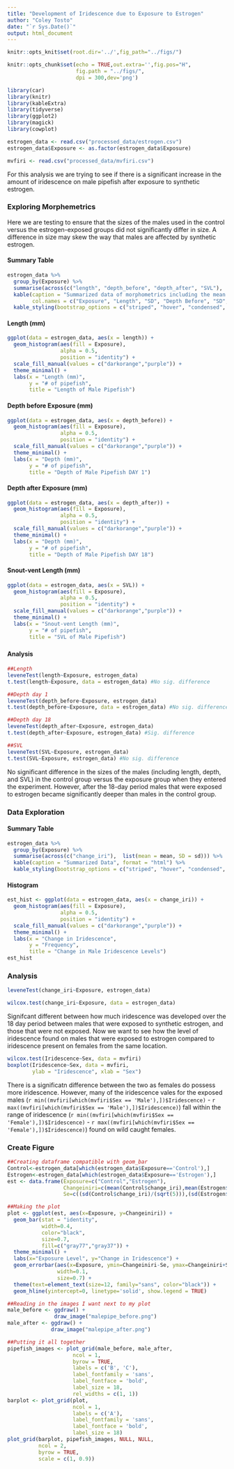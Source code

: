 ---
title: "Development of Iridescence due to Exposure to Estrogen"
author: "Coley Tosto"
date: "`r Sys.Date()`"
output: html_document
---

```{r knitsetup, include=FALSE}
knitr::opts_knit$set(root.dir='../',fig_path="../figs/")
```


```{r chunksetup, include=FALSE}
knitr::opts_chunk$set(echo = TRUE,out.extra='',fig.pos="H",
                      fig.path = "../figs/",
                      dpi = 300,dev='png')
```

```{r library, message=FALSE, warning=FALSE}
library(car)
library(knitr)
library(kableExtra)
library(tidyverse)
library(ggplot2)
library(magick)
library(cowplot)
```

```{r read-data}
estrogen_data <- read.csv("processed_data/estrogen.csv")
estrogen_data$Exposure <- as.factor(estrogen_data$Exposure)

mvfiri <- read.csv("processed_data/mvfiri.csv")
```

For this analysis we are trying to see if there is a significant increase in the amount of iridescence on male pipefish after exposure to synthetic estrogen.

### Exploring Morphemetrics {.tabset}
Here we are testing to ensure that the sizes of the males used in the control versus the estrogen-exposed groups did not significantly differ in size. A difference in size may skew the way that males are affected by synthetic estrogen.

#### Summary Table
```{r table_morph, echo=FALSE}
estrogen_data %>% 
  group_by(Exposure) %>% 
  summarise(across(c("length", "depth_before", "depth_after", "SVL"),  list(mean = mean, SD = sd))) %>%
  kable(caption = "Summarized data of morphometrics including the mean and SD for each variable", format = "html",
        col.names = c("Exposure", "Length", "SD", "Depth Before", "SD", "Depth After", "SD", "SVL", "SD")) %>% 
  kable_styling(bootstrap_options = c("striped", "hover", "condensed", "responsive"), full_width = F, position = "left")
```
#### Length (mm)
```{r histogram_length, message=F, echo = F, fig.cap = "Histogram of the lengths of the male pipefish in mm"}
ggplot(data = estrogen_data, aes(x = length)) +
  geom_histogram(aes(fill = Exposure), 
                 alpha = 0.5, 
                 position = "identity") +
  scale_fill_manual(values = c("darkorange","purple")) +
  theme_minimal() +
  labs(x = "Length (mm)",
       y = "# of pipefish",
       title = "Length of Male Pipefish")

```
#### Depth before Exposure (mm)
```{r histogram_dbefore, message=F, echo = F, fig.cap = "Histogram of the depths of the pipefish prior to the experiment starting"}
ggplot(data = estrogen_data, aes(x = depth_before)) +
  geom_histogram(aes(fill = Exposure), 
                 alpha = 0.5, 
                 position = "identity") +
  scale_fill_manual(values = c("darkorange","purple")) +
  theme_minimal() +
  labs(x = "Depth (mm)",
       y = "# of pipefish",
       title = "Depth of Male Pipefish DAY 1")

```
#### Depth after Exposure (mm)
```{r histogram_dafter, message=F, echo = F, fig.cap = "Histogram of the depths of the pipefish at the end of the 18 days"}
ggplot(data = estrogen_data, aes(x = depth_after)) +
  geom_histogram(aes(fill = Exposure), 
                 alpha = 0.5, 
                 position = "identity") +
  scale_fill_manual(values = c("darkorange","purple")) +
  theme_minimal() +
  labs(x = "Depth (mm)",
       y = "# of pipefish",
       title = "Depth of Male Pipefish DAY 18")

```
#### Snout-vent Length (mm)
```{r histogram_SVL, message=F, echo = F, fig.cap = "Histogram of the snout-vent length of the male piepfish"}
ggplot(data = estrogen_data, aes(x = SVL)) +
  geom_histogram(aes(fill = Exposure), 
                 alpha = 0.5, 
                 position = "identity") +
  scale_fill_manual(values = c("darkorange","purple")) +
  theme_minimal() +
  labs(x = "Snout-vent Length (mm)",
       y = "# of pipefish",
       title = "SVL of Male Pipefish")

```
### {-}
#### Analysis
```{r analysis_morph}
##Length
leveneTest(length~Exposure, estrogen_data)
t.test(length~Exposure, data = estrogen_data) #No sig. difference

##Depth day 1
leveneTest(depth_before~Exposure, estrogen_data)
t.test(depth_before~Exposure, data = estrogen_data) #No sig. difference

##Depth day 18
leveneTest(depth_after~Exposure, estrogen_data)
t.test(depth_after~Exposure, estrogen_data) #Sig. difference

##SVL
leveneTest(SVL~Exposure, estrogen_data)
t.test(SVL~Exposure, estrogen_data) #No sig. difference
```
No significant difference in the sizes of the males (including length, depth, and SVL) in the control group versus the exposure group when they entered the experiment. However, after the 18-day period males that were exposed to estrogen became significantly deeper than males in the control group. 


### Data Exploration {.tabset}
#### Summary Table
```{r table, echo=FALSE}
estrogen_data %>% 
  group_by(Exposure) %>% 
  summarise(across(c("change_iri"),  list(mean = mean, SD = sd))) %>%
  kable(caption = "Summarized Data", format = "html") %>% 
  kable_styling(bootstrap_options = c("striped", "hover", "condensed", "responsive"), full_width = F, position = "left")
```

#### Histogram
```{r histogram, message=F, echo = F, fig.cap = "Histogram of change in iridescence in males exposed vs unexposed to estrogen after 18 days"}
est_hist <- ggplot(data = estrogen_data, aes(x = change_iri)) +
  geom_histogram(aes(fill = Exposure), 
                 alpha = 0.5, 
                 position = "identity") +
  scale_fill_manual(values = c("darkorange","purple")) +
  theme_minimal() +
  labs(x = "Change in Iridescence",
       y = "Frequency",
       title = "Change in Male Iridescence Levels")
est_hist
```
### Analysis
```{r analysis}
leveneTest(change_iri~Exposure, estrogen_data)

wilcox.test(change_iri~Exposure, data = estrogen_data)
```
Signifcant different between how much iridescence was developed over the 18 day period between males that were exposed to synthetic estrogen, and those that were not exposed. Now we want to see how the level of iridescence found on males that were exposed to estrogen compared to iridescence present on females from the same location.

```{r mvfiri}
wilcox.test(Iridescence~Sex, data = mvfiri)
boxplot(Iridescence~Sex, data = mvfiri,
        ylab = "Iridescence", xlab = "Sex")
```
There is a significatn difference between the two as females do possess more iridescence. However, many of the iridescence vales for the exposed males (`r min((mvfiri[which(mvfiri$Sex == 'Male'),])$Iridescence)` - `r max((mvfiri[which(mvfiri$Sex == 'Male'),])$Iridescence)`) fall within the range of iridescence (`r min((mvfiri[which(mvfiri$Sex == 'Female'),])$Iridescence)` - `r max((mvfiri[which(mvfiri$Sex == 'Female'),])$Iridescence)`) found on wild caught females.

### Create Figure
```{r fig6, echo=F,fig.height=8, warning=F}
##Creating dataframe compatible with geom_bar
Control<-estrogen_data[which(estrogen_data$Exposure=='Control'),]
Estrogen<-estrogen_data[which(estrogen_data$Exposure=='Estrogen'),]
est <- data.frame(Exposure=c("Control","Estrogen"),
                  Changeiniri=c(mean(Control$change_iri),mean(Estrogen$change_iri)),
                  Se=c((sd(Control$change_iri)/(sqrt(5))),(sd(Estrogen$change_iri)/(sqrt(8)))))

##Making the plot
plot <- ggplot(est, aes(x=Exposure, y=Changeiniri)) + 
  geom_bar(stat = "identity",
           width=0.4,
           color="black",
           size=0.7,
           fill=c("gray77","gray37")) + 
  theme_minimal() + 
  labs(x="Exposure Level", y="Change in Iridescence") + 
  geom_errorbar(aes(x=Exposure, ymin=Changeiniri-Se, ymax=Changeiniri+Se),
                width=0.1,
                size=0.7) + 
  theme(text=element_text(size=12, family="sans", color="black")) +
  geom_hline(yintercept=0, linetype='solid', show.legend = TRUE)

##Reading in the images I want next to my plot
male_before <- ggdraw() +
               draw_image("malepipe_before.png")
male_after <- ggdraw() +
              draw_image("malepipe_after.png")

##Putting it all together
pipefish_images <- plot_grid(male_before, male_after,
                     ncol = 1,
                     byrow = TRUE,
                     labels = c('B', 'C'),
                     label_fontfamily = 'sans',
                     label_fontface = 'bold',
                     label_size = 18,
                     rel_widths = c(1, 1))
barplot <- plot_grid(plot,
                     ncol = 1,
                     labels = c('A'),
                     label_fontfamily = 'sans',
                     label_fontface = 'bold',
                     label_size = 18)
plot_grid(barplot, pipefish_images, NULL, NULL,
          ncol = 2,
          byrow = TRUE,
          scale = c(1, 0.9))

```